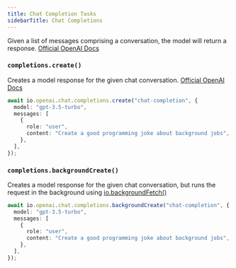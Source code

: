 ```yaml
---
title: Chat Completion Tasks
sidebarTitle: Chat Completions
---
```


Given a list of messages comprising a conversation, the model will return a response. [Official OpenAI Docs](https://platform.openai.com/docs/api-reference/chat)

### `completions.create()`

Creates a model response for the given chat conversation. [Official OpenAI Docs](https://platform.openai.com/docs/api-reference/chat/create)

```ts example.ts
await io.openai.chat.completions.create("chat-completion", {
  model: "gpt-3.5-turbo",
  messages: [
    {
      role: "user",
      content: "Create a good programming joke about background jobs",
    },
  ],
});
```

### `completions.backgroundCreate()`

Creates a model response for the given chat conversation, but runs the request in the background using [io.backgroundFetch()](/sdk/io/backgroundfetch)

```ts example.ts
await io.openai.chat.completions.backgroundCreate("chat-completion", {
  model: "gpt-3.5-turbo",
  messages: [
    {
      role: "user",
      content: "Create a good programming joke about background jobs",
    },
  ],
});
```
